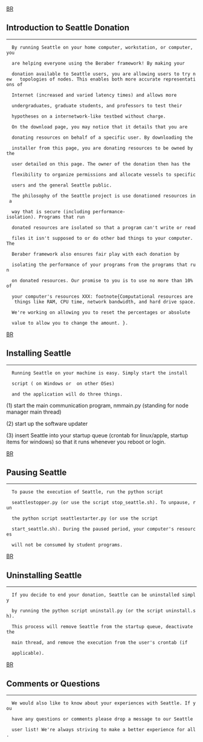 

[[BR]]
== Introduction to Seattle Donation ==
----

   By running Seattle on your home computer, workstation, or computer, you
   are helping everyone using the Beraber framework! By making your
   donation available to Seattle users, you are allowing users to try new   topologies of nodes. This enables both more accurate representations of
   Internet (increased and varied latency times) and allows more
   undergraduates, graduate students, and professors to test their
   hypotheses on a internetwork-like testbed without charge.

   On the download page, you may notice that it details that you are
   donating resources on behalf of a specific user. By downloading the
   installer from this page, you are donating resources to be owned by the
   user detailed on this page. The owner of the donation then has the
   flexibility to organize permissions and allocate vessels to specific
   users and the general Seattle public.

   The philosophy of the Seattle project is use donationed resources in a
   way that is secure (including performance-isolation). Programs that run
   donated resources are isolated so that a program can't write or read
   files it isn't supposed to or do other bad things to your computer. The
   Beraber framework also ensures fair play with each donation by
   isolating the performance of your programs from the programs that run
   on donated resources. Our promise to you is to use no more than 10% of
   your computer's resources XXX: footnote{Computational resources are    things like RAM, CPU time, network bandwidth, and hard drive space.
   We're working on allowing you to reset the percentages or absolute
   value to allow you to change the amount. }.

[[BR]]
== Installing Seattle ==
----

   Running Seattle on your machine is easy. Simply start the install
   script ({{{install.bat}}} on Windows or {{{install.sh}}} on other OSes)
   and the application will do three things. 

(1) start the main communication program, nmmain.py (standing for node manager main thread)

(2) start up the software updater

(3) insert Seattle into your startup queue (crontab for linux/apple, startup items for windows) so that it runs whenever you reboot or login.

   


[[BR]]
== Pausing Seattle ==
----

   To pause the execution of Seattle, run the python script
   seattlestopper.py (or use the script stop_seattle.sh). To unpause, run
   the python script seattlestarter.py (or use the script
   start_seattle.sh). During the paused period, your computer's resources 
   will not be consumed by student programs.

[[BR]]
== Uninstalling Seattle ==
----

   If you decide to end your donation, Seattle can be uninstalled simply
   by running the python script uninstall.py (or the script uninstall.sh).
   This process will remove Seattle from the startup queue, deactivate the
   main thread, and remove the execution from the user's crontab (if
   applicable).

[[BR]]
== Comments or Questions ==
----

   We would also like to know about your experiences with Seattle. If you
   have any questions or comments please drop a message to our Seattle
   user list! We're always striving to make a better experience for all.
